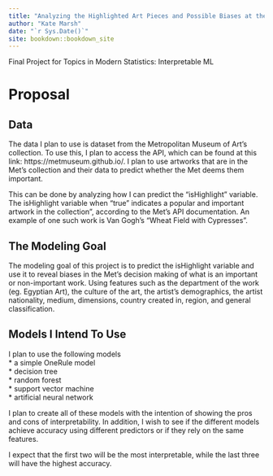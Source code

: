 ```yaml
--- 
title: "Analyzing the Highlighted Art Pieces and Possible Biases at the Metropolitan Art Museum"
author: "Kate Marsh"
date: "`r Sys.Date()`"
site: bookdown::bookdown_site
---
```

Final Project for Topics in Modern Statistics: Interpretable ML 

# Proposal


## Data 
       
The data I plan to use is dataset from the Metropolitan Museum of Art's collection. To use this, I plan to access the API, which can be found at this link: https://metmuseum.github.io/. I plan to use artworks that are in the Met's collection and their data to predict whether the Met deems them important. 
         
This can be done by analyzing how I can predict the "isHighlight" variable. The isHighlight variable when "true" indicates a popular and important artwork in the collection", according to the Met's API documentation. An example of one such work is Van Gogh's "Wheat Field with Cypresses". 
       
       
## The Modeling Goal 
       
The modeling goal of this project is to predict the isHighlight variable and use it to reveal biases in the Met's decision making of what is an important or non-important work. Using features such as the department of the work (eg. Egyptian Art), the culture of the art, the artist's demographics, the artist nationality, medium, dimensions, country created in, region, and general classification. 

## Models I Intend To Use 

I plan to use the following models    
* a simple OneRule model     
* decision tree     
* random forest     
* support vector machine      
* artificial neural network      

I plan to create all of these models with the intention of showing the pros and cons of interpretability. In addition, I wish to see if the different models achieve accuracy using different predictors or if they rely on the same features. 
      
I expect that the first two will be the most interpretable, while the last three will have the highest accuracy. 

